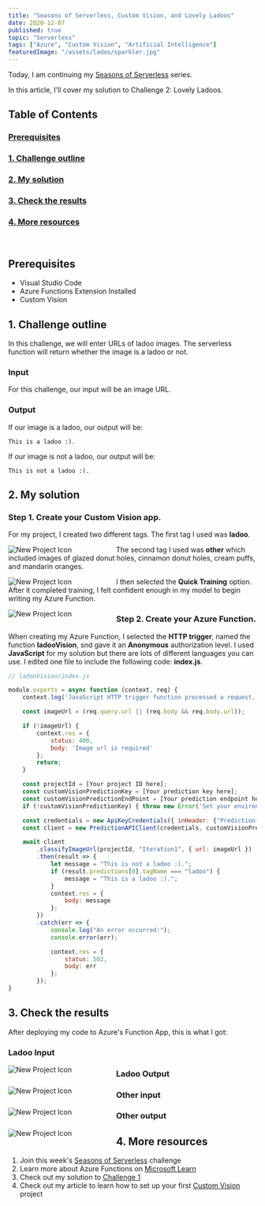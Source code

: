 ```yaml
---
title: "Seasons of Serverless, Custom Vision, and Lovely Ladoos"
date: 2020-12-07
published: true
topic: "Serverless"
tags: ["Azure", "Custom Vision", "Artificial Intelligence"]
featuredImage: "/assets/ladoo/sparkler.jpg"
---
```


Today, I am continuing my [Seasons of Serverless](https://github.com/microsoft/Seasons-of-Serverless) series.

In this article, I'll cover my solution to Challenge 2: Lovely Ladoos.

## Table of Contents

### [Prerequisites](#prerequisites)

### [1. Challenge outline](#outline)

### [2. My solution](#solution)

### [3. Check the results](#results)

### [4. More resources](#resources)

<br />

## <a name='prerequisites'>Prerequisites</a>

- Visual Studio Code
- Azure Functions Extension Installed
- Custom Vision

## <a name='outline'>1. Challenge outline</a>

In this challenge, we will enter URLs of ladoo images. The serverless function will return whether the image is a ladoo or not.

### Input

For this challenge, our input will be an image URL.

### Output

If our image is a ladoo, our output will be:

`This is a ladoo :).`

If our image is not a ladoo, our output will be:

`This is not a ladoo :(.`

## <a name='solution'>2. My solution</a>

### Step 1. Create your Custom Vision app.

For my project, I created two different tags. The first tag I used was **ladoo**.

<img
  src="/assets/ladoo/ladoo-label.PNG"
  alt="New Project Icon"
  style="float: left; margin-right: 90px;"
/>

The second tag I used was **other** which included images of glazed donut holes, cinnamon donut holes, cream puffs, and mandarin oranges.

<img
  src="/assets/ladoo/other-label.PNG"
  alt="New Project Icon"
  style="float: left; margin-right: 90px;"
/>

I then selected the **Quick Training** option. After it completed training, I felt confident enough in my model to begin writing my Azure Function.

<img
  src="/assets/ladoo/data.PNG"
  alt="New Project Icon"
  style="float: left; margin-right: 90px;"
/>

### Step 2. Create your Azure Function.

When creating my Azure Function, I selected the **HTTP trigger**, named the function **ladooVision**, snd gave it an **Anonymous** authorization level. I used **JavaScript** for my solution but there are lots of different languages you can use. I edited one file to include the following code: **index.js**.

```jsx
// ladooVision/index.js

module.exports = async function (context, req) {
    context.log('JavaScript HTTP trigger function processed a request.');

    const imageUrl = (req.query.url || (req.body && req.body.url));

    if (!imageUrl) {
        context.res = {
            status: 400,
            body: 'Image url is required'
        };
        return;
    }

    const projectId = [Your project ID here];
    const customVisionPredictionKey = [Your prediction key here];
    const customVisionPredictionEndPoint = [Your prediction endpoint here];
    if (!customVisionPredictionKey) { throw new Error('Set your environment variables for your subscription key and endpoint.'); }

    const credentials = new ApiKeyCredentials({ inHeader: {"Prediction-key": customVisionPredictionKey } });
    const client = new PredictionAPIClient(credentials, customVisionPredictionEndPoint);

    await client
        .classifyImageUrl(projectId, "Iteration1", { url: imageUrl })
        .then(result => {
            let message = "This is not a ladoo :(.";
            if (result.predictions[0].tagName === "ladoo") {
                message = "This is a ladoo :).";
            }
            context.res = {
                body: message
            };
        })
        .catch(err => {
            console.log("An error occurred:");
            console.error(err);

            context.res = {
                status: 502,
                body: err
            };
        });
}
```

## <a name='results'>3. Check the results</a>

After deploying my code to Azure's Function App, this is what I got:

### Ladoo Input

<img
  src="/assets/ladoo/ladoo1.png"
  alt="New Project Icon"
  style="float: left; margin-right: 90px;"
/>

### Ladoo Output

<img
  src="/assets/ladoo/output4.png"
  alt="New Project Icon"
  style="float: left; margin-right: 90px;"
/>

### Other input

<img
  src="/assets/ladoo/donut2.PNG"
  alt="New Project Icon"
  style="float: left; margin-right: 90px;"
/>

### Other output

<img
  src="/assets/ladoo/output6.PNG"
  alt="New Project Icon"
  style="float: left; margin-right: 90px;"
/>

## <a name='resources'>4. More resources</a>

1. Join this week's [Seasons of Serverless](<(https://github.com/microsoft/Seasons-of-Serverless)>) challenge
2. Learn more about Azure Functions on [Microsoft Learn](https://docs.microsoft.com/en-us/learn/paths/create-serverless-applications/)
3. Check out my solution to [Challenge 1](https://www.locksleylk.com/2020/azureFunction/)
4. Check out my article to learn how to set up your first [Custom Vision](https://www.locksleylk.com/2020/customvisionintro/) project
